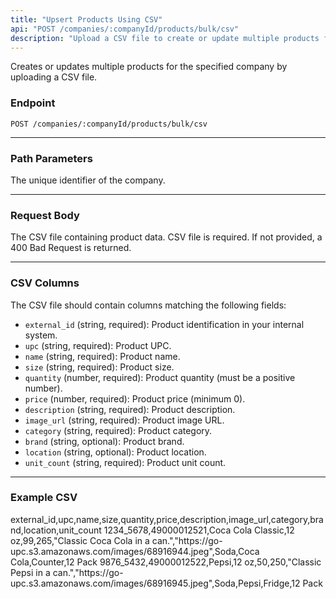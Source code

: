 ```yaml
---
title: "Upsert Products Using CSV"
api: "POST /companies/:companyId/products/bulk/csv"
description: "Upload a CSV file to create or update multiple products for a company in a single request."
---
```


Creates or updates multiple products for the specified company by uploading a CSV file.

### Endpoint

`POST /companies/:companyId/products/bulk/csv`

---

### Path Parameters

<ParamField path="companyId" type="string" required>
  The unique identifier of the company.
</ParamField>

---

### Request Body

<ParamField body="file" type="file" required>
  The CSV file containing product data.
  <Warning>
    CSV file is required. If not provided, a 400 Bad Request is returned.
  </Warning>
</ParamField>

---

### CSV Columns

The CSV file should contain columns matching the following fields:

- `external_id` (string, required): Product identification in your internal system.
- `upc` (string, required): Product UPC.
- `name` (string, required): Product name.
- `size` (string, required): Product size.
- `quantity` (number, required): Product quantity (must be a positive number).
- `price` (number, required): Product price (minimum 0).
- `description` (string, required): Product description.
- `image_url` (string, required): Product image URL.
- `category` (string, required): Product category.
- `brand` (string, optional): Product brand.
- `location` (string, optional): Product location.
- `unit_count` (string, required): Product unit count.

---

### Example CSV

<Snippet>
  external_id,upc,name,size,quantity,price,description,image_url,category,brand,location,unit_count
  1234_5678,49000012521,Coca Cola Classic,12 oz,99,265,"Classic Coca Cola in a
  can.","https://go-upc.s3.amazonaws.com/images/68916944.jpeg",Soda,Coca
  Cola,Counter,12 Pack 9876_5432,49000012522,Pepsi,12 oz,50,250,"Classic Pepsi
  in a
  can.","https://go-upc.s3.amazonaws.com/images/68916945.jpeg",Soda,Pepsi,Fridge,12
  Pack
</Snippet>
